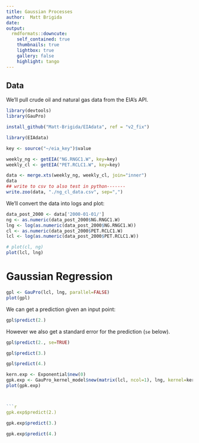 ```yaml
---
title: Gaussian Processes
author:  Matt Brigida 
date: 
output:
  rmdformats::downcute:
    self_contained: true
    thumbnails: true
    lightbox: true
    gallery: false
    highlight: tango
---
```



## Data 

We'll pull crude oil and natural gas data from the EIA's API.

```r
library(devtools)
library(GauPro)

install_github("Matt-Brigida/EIAdata", ref = "v2_fix")

library(EIAdata)

key <- source("~/eia_key")$value

weekly_ng <- getEIA("NG.RNGC1.W", key=key)
weekly_cl <- getEIA("PET.RCLC1.W", key=key)

data <- merge.xts(weekly_ng, weekly_cl, join="inner")
data
## write to csv to also test in python-------
write.zoo(data, "./ng_cl_data.csv", sep=",")
```

We'll convert the data into logs and plot:

```r
data_post_2000 <- data['2000-01-01/']
ng <- as.numeric(data_post_2000$NG.RNGC1.W)
lng <- log(as.numeric(data_post_2000$NG.RNGC1.W))
cl <- as.numeric(data_post_2000$PET.RCLC1.W)
lcl <- log(as.numeric(data_post_2000$PET.RCLC1.W))

# plot(cl, ng)
plot(lcl, lng)
```

<!--- see vignettes here: https://cran.r-project.org/package=GauPro -->

<!---
## levels------

gp <- GauPro(as.numeric(data$NG.RNGC1.W), as.numeric(data$PET.RCLC1.W), parallel=FALSE)

gp$predict(5.33)
gp$predict(3.33)
gp$predict(2.33)
gp$predict(1.33)

plot(gp)

## try exponential kernel-----
kern.exp <- Exponential$new(0)
gpk.exp <- GauPro_kernel_model$new(matrix(as.numeric(data$NG.RNGC1.W), ncol=1), as.numeric(data$PET.RCLC1.W), kernel=kern.exp, parallel=FALSE)
plot(gpk.exp)

gpk.exp$predict(2.33)
-->


# Gaussian Regression

```r
gpl <- GauPro(lcl, lng, parallel=FALSE)
plot(gpl)
```
We can get a prediction given an input point:

```r
gpl$predict(2.)
```

However we also get a standard error for the prediction (`se` below).

```r
gpl$predict(2., se=TRUE)
```

```r
gpl$predict(3.)
```
```r
gpl$predict(4.)
```

```r
kern.exp <- Exponential$new(0)
gpk.exp <- GauPro_kernel_model$new(matrix(lcl, ncol=1), lng, kernel=kern.exp, parallel=FALSE)
plot(gpk.exp)



```r
gpk.exp$predict(2.)
```
```r
gpk.exp$predict(3.)
```
```r
gpk.exp$predict(4.)
```

